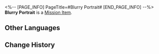 <%-- [PAGE_INFO]
PageTitle=#Blurry Portrait#
[END_PAGE_INFO] --%>
{{Item Infobox
|id          = 149976
|image       = Item Blurry Portrait.png
|type        = Mission Item
|invCategory = Missions
|rarity      = 1
|effect      = 
|description = A small circular frame with a portrait within. Evidence of a certain individual's part in a certain historic event.<br />The figure in the picture did not seem to plan to let people feel the historical weight this photo should carry.
}}
{{Description|''"What will become of Belobog in a hundred years? Well, you'll have to see it through your eyes."''}}
'''Blurry Portrait''' is a [[Mission Item]].

==Other Languages==
{{Other Languages
|en   = Blurry Portrait
|zhs  = 内容模糊的肖像
|zht  = 內容模糊的肖像
|ja   = ぼんやりした肖像写真
|ko   = 흐릿한 초상
|es   = Retrato borroso
|fr   = Portrait flou
|ru   = Размытый портрет
|th   = ภาพบุคคลที่แสนจะเลือนราง
|vi   = Chân Dung Mờ Ảo
|de   = Unscharfes Porträt
|id   = Potret yang Buram
|pt   = Retrato Borrado
}}

==Change History==
{{Change History|1.0}}